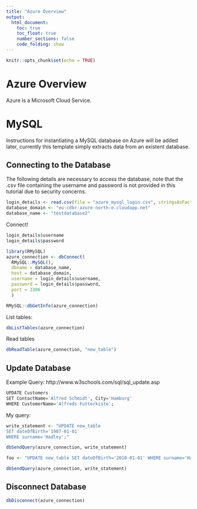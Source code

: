 ```yaml
---
title: "Azure Overview"
output: 
  html_document:
    toc: true
    toc_float: true
    number_sections: false
    code_folding: show
---
```


```r
knitr::opts_chunk$set(echo = TRUE)
```

# Azure Overview

Azure is a Microsoft Cloud Service.

# MySQL

Instructions for instantiating a MySQL database on Azure will be added later, currently this template simply extracts data from an existent database.

## Connecting to the Database

The following details are necessary to access the database, note that the .csv file containing the username and password is not provided in this tutorial due to security concerns.

```r
login_details <- read.csv(file = "azure_mysql_login.csv", stringsAsFactors = F)
database_domain <- "eu-cdbr-azure-north-e.cloudapp.net"
database_name <- "testdatabase2"
```

Connect!

```r
login_details$username
login_details$password

library(RMySQL)
azure_connection <- dbConnect(
  RMySQL::MySQL(),
  dbname = database_name,
  host = database_domain,
  username = login_details$username,
  password = login_details$password,
  port = 3306
  )

RMySQL::dbGetInfo(azure_connection)
```

List tables:

```r
dbListTables(azure_connection)
```

Read tables

```r
dbReadTable(azure_connection, "new_table")
```

## Update Database

Example Query: http://www.w3schools.com/sql/sql_update.asp

```r
UPDATE Customers
SET ContactName='Alfred Schmidt', City='Hamburg'
WHERE CustomerName='Alfreds Futterkiste';
```

My query:

```r
write_statement <- "UPDATE new_table
SET dateOfBirth='1987-01-01'
WHERE surname='Hadley';"

dbSendQuery(azure_connection, write_statement)
```

```r
foo <- "UPDATE new_table SET dateOfBirth='2010-01-01' WHERE surname='Hadley';"

dbSendQuery(azure_connection, write_statement)
```


## Disconnect Database

```r
dbDisconnect(azure_connection)
```


